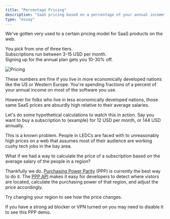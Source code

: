 ```yaml
---
title: "Percentage Pricing"
description: "SaaS pricing based on a percentage of your annual income"
type: "essay"
---
```


We've gotten very used to a certain pricing model for SaaS products on the web.

You pick from one of three tiers.  
Subscriptions run between 3-15 USD per month.  
Signing up for the annual plan gets you 10-30% off.

<FullWidthSection>

<img src="https://via.placeholder.com/1200x300.png" alt="Pricing" />

</FullWidthSection>

These numbers are fine if you live in more economically developed nations like the US or Western Europe. You're spending fractions of a percent of your annual income on most of the software you use.

However for folks who live in less economically developed nations, those same SaaS prices are absurdly high relative to their average salaries.

Let's do some hypothetical calculations to watch this in action. Say you want to buy a subscription to {example} for 12 USD per month, or 144 USD annually.

<PercentageCalculatorOne />

<PercentageCalculatorTwo />

This is a known problem. People in LEDCs are faced with to unreasonably high prices on a web that assumes most of their audience are working cushy tech jobs in the bay area.

What if we had a way to calculate the price of a subscription based on the average salary of the people in a region?

Thankfully we do. [Purchasing Power Parity](https://en.wikipedia.org/wiki/Purchasing_power_parity) (PPP) is currently the best way to do it. The [PPP API](https://github.com/rwieruch/purchasing-power-parity) makes it easy for developers to detect where vistors are located, calculate the purchasing power of that region, and adjust the price accordingly.

Try changing your region to see how the price changes.

<PPP />

If you have a strong ad blocker or VPN turned on you may need to disable it to see this PPP demo.
